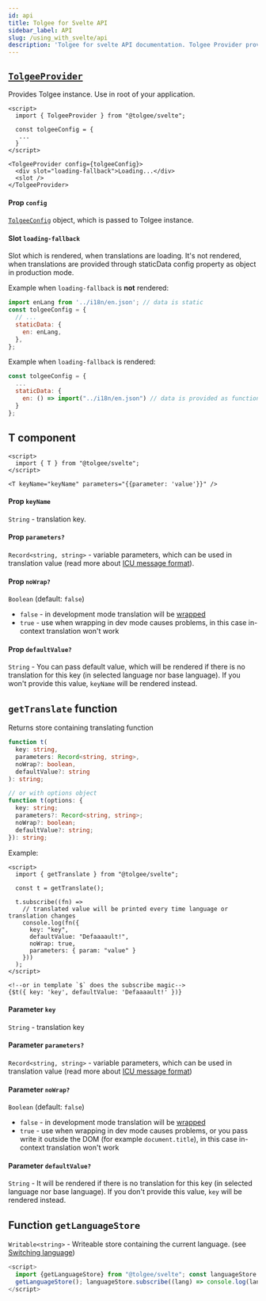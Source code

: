 ```yaml
---
id: api
title: Tolgee for Svelte API
sidebar_label: API
slug: /using_with_svelte/api
description: 'Tolgee for svelte API documentation. Tolgee Provider provides Tolgee instance. Use in root of your application.'
---
```


## [`TolgeeProvider`](api#tolgeeprovider)

Provides Tolgee instance. Use in root of your application.

```svelte
<script>
  import { TolgeeProvider } from "@tolgee/svelte";

  const tolgeeConfig = {
   ...
  }
</script>

<TolgeeProvider config={tolgeeConfig}>
  <div slot="loading-fallback">Loading...</div>
  <slot />
</TolgeeProvider>
```

#### Prop `config`

[`TolgeeConfig`](../configuration) object, which is passed to Tolgee instance.

#### Slot `loading-fallback`

Slot which is rendered, when translations are loading. It's not rendered, when translations are provided through
staticData config property as object in production mode.

Example when `loading-fallback` is **not** rendered:

```javascript
import enLang from '../i18n/en.json'; // data is static
const tolgeeConfig = {
  // ...
  staticData: {
    en: enLang,
  },
};
```

Example when `loading-fallback` is rendered:

```javascript
const tolgeeConfig = {
  ...
  staticData: {
    en: () => import("../i18n/en.json") // data is provided as function returning Promise of data
  }
};
```

## T component

```svelte
<script>
  import { T } from "@tolgee/svelte";
</script>

<T keyName="keyName" parameters="{{parameter: 'value'}}" />
```

#### Prop `keyName`

`String` - translation key.

#### Prop `parameters?`

`Record<string, string>` - variable parameters, which can be used in translation value
(read more about [ICU message format](/platform/translation_process/icu_message_format)).

#### Prop `noWrap?`

`Boolean` (default: `false`)

- `false` - in development mode translation will be [wrapped](../wrapping)
- `true` - use when wrapping in dev mode causes problems, in this case in-context translation won't work

#### Prop `defaultValue?`

`String` - You can pass default value, which will be rendered if there is no translation
for this key (in selected language nor base language). If you won't provide this value, `keyName` will be rendered instead.

## `getTranslate` function

Returns store containing translating function

```typescript
function t(
  key: string,
  parameters: Record<string, string>,
  noWrap?: boolean,
  defaultValue?: string
): string;

// or with options object
function t(options: {
  key: string;
  parameters?: Record<string, string>;
  noWrap?: boolean;
  defaultValue?: string;
}): string;
```

Example:

```svelte
<script>
  import { getTranslate } from "@tolgee/svelte";

  const t = getTranslate();

  t.subscribe((fn) =>
    // translated value will be printed every time language or translation changes
    console.log(fn({
      key: "key",
      defaultValue: "Defaaaault!",
      noWrap: true,
      parameters: { param: "value" }
    }))
  );
</script>

<!--or in template `$` does the subscribe magic-->
{$t({ key: 'key', defaultValue: 'Defaaaault!' })}
```

#### Parameter `key`

`String` - translation key

#### Parameter `parameters?`

`Record<string, string>` - variable parameters, which can be used in translation value
(read more about [ICU message format](/platform/translation_process/icu_message_format))

#### Parameter `noWrap?`

`Boolean` (default: `false`)

- `false` - in development mode translation will be [wrapped](../wrapping)
- `true` - use when wrapping in dev mode causes problems, or you pass write it outside the DOM
  (for example `document.title`), in this case in-context translation won't work

#### Parameter `defaultValue?`

`String` - It will be rendered if there is no translation for this key (in selected language nor base language).
If you don't provide this value, `key` will be rendered instead.

## Function `getLanguageStore`

`Writable<string>` - Writeable store containing the current language. (see [Switching language](switching_language))

```javascript
<script>
  import {getLanguageStore} from "@tolgee/svelte"; const languageStore =
  getLanguageStore(); languageStore.subscribe((lang) => console.log(lang));
</script>
```
